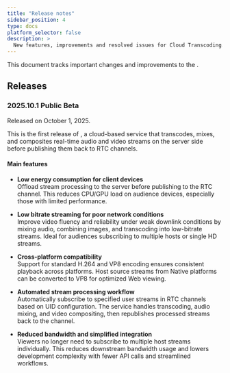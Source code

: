 ```yaml
---
title: "Release notes"
sidebar_position: 4
type: docs
platform_selector: false
description: >
  New features, improvements and resolved issues for Cloud Transcoding.
---
```




This document tracks important changes and improvements to the <Vpd k="NAME" />. 

## Releases

### 2025.10.1 Public Beta

Released on October 1, 2025.

This is the first release of <Vg k="COMPANY" /> <Vpd k="NAME" />, a cloud-based service that transcodes, mixes, and composites real-time audio and video streams on the server side before publishing them back to RTC channels.

#### Main features

- **Low energy consumption for client devices**  
Offload stream processing to the server before publishing to the RTC channel. This reduces CPU/GPU load on audience devices, especially those with limited performance.

- **Low bitrate streaming for poor network conditions**  
Improve video fluency and reliability under weak downlink conditions by mixing audio, combining images, and transcoding into low-bitrate streams. Ideal for audiences subscribing to multiple hosts or single HD streams.

- **Cross-platform compatibility**  
Support for standard H.264 and VP8 encoding ensures consistent playback across platforms. Host source streams from Native platforms can be converted to VP8 for optimized Web viewing.

- **Automated stream processing workflow**  
Automatically subscribe to specified user streams in RTC channels based on UID configuration. The service handles transcoding, audio mixing, and video compositing, then republishes processed streams back to the channel.

- **Reduced bandwidth and simplified integration**  
Viewers no longer need to subscribe to multiple host streams individually. This reduces downstream bandwidth usage and lowers development complexity with fewer API calls and streamlined workflows.
